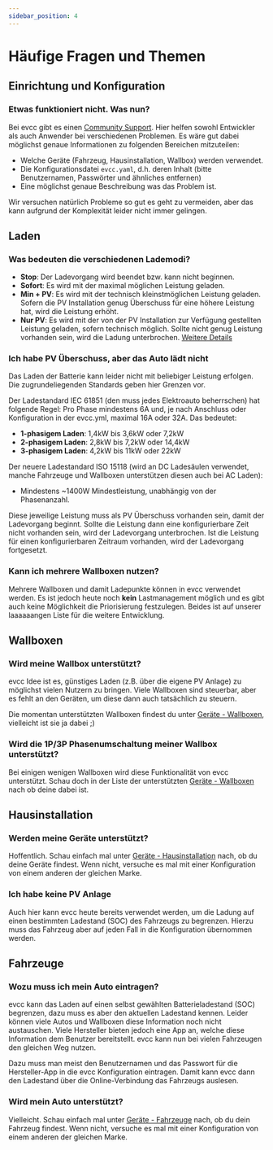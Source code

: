 ```yaml
---
sidebar_position: 4
---
```



# Häufige Fragen und Themen

## Einrichtung und Konfiguration

### Etwas funktioniert nicht. Was nun?

Bei evcc gibt es einen [Community Support](https://github.com/evcc-io/evcc/discussions). Hier helfen sowohl Entwickler als auch Anwender bei verschiedenen Problemen. Es wäre gut dabei möglichst genaue Informationen zu folgenden Bereichen mitzuteilen:

- Welche Geräte (Fahrzeug, Hausinstallation, Wallbox) werden verwendet.
- Die Konfigurationsdatei `evcc.yaml`, d.h. deren Inhalt (bitte Benutzernamen, Passwörter und ähnliches entfernen)
- Eine möglichst genaue Beschreibung was das Problem ist.

Wir versuchen natürlich Probleme so gut es geht zu vermeiden, aber das kann aufgrund der Komplexität leider nicht immer gelingen.

## Laden

### Was bedeuten die verschiedenen Lademodi?

- **Stop**: Der Ladevorgang wird beendet bzw. kann nicht beginnen.
- **Sofort**: Es wird mit der maximal möglichen Leistung geladen.
- **Min + PV**: Es wird mit der technisch kleinstmöglichen Leistung geladen. Sofern die PV Installation genug Überschuss für eine höhere Leistung hat, wird die Leistung erhöht.
- **Nur PV**: Es wird mit der von der PV Installation zur Verfügung gestellten Leistung geladen, sofern technisch möglich. Sollte nicht genug Leistung vorhanden sein, wird die Ladung unterbrochen. [Weitere Details](#ich-habe-pv-überschuß-aber-das-auto-lädt-nicht)

### Ich habe PV Überschuss, aber das Auto lädt nicht

Das Laden der Batterie kann leider nicht mit beliebiger Leistung erfolgen. Die zugrundeliegenden Standards geben hier Grenzen vor.

Der Ladestandard IEC 61851 (den muss jedes Elektroauto beherrschen) hat folgende Regel: Pro Phase mindestens 6A und, je nach Anschluss oder Konfiguration in der evcc.yml, maximal 16A oder 32A. Das bedeutet:

- **1-phasigem Laden**: 1,4kW bis 3,6kW oder 7,2kW
- **2-phasigem Laden**: 2,8kW bis 7,2kW oder 14,4kW
- **3-phasigem Laden**: 4,2kW bis 11kW oder 22kW

Der neuere Ladestandard ISO 15118 (wird an DC Ladesäulen verwendet, manche Fahrzeuge und Wallboxen unterstützen diesen auch bei AC Laden): 

- Mindestens ~1400W Mindestleistung, unabhängig von der Phasenanzahl.

Diese jeweilige Leistung muss als PV Überschuss vorhanden sein, damit der Ladevorgang beginnt. Sollte die Leistung dann eine konfigurierbare Zeit nicht vorhanden sein, wird der Ladevorgang unterbrochen. Ist die Leistung für einen konfigurierbaren Zeitraum vorhanden, wird der Ladevorgang fortgesetzt.

### Kann ich mehrere Wallboxen nutzen?

Mehrere Wallboxen und damit Ladepunkte können in evcc verwendet werden. Es ist jedoch heute noch __kein__ Lastmanagement möglich und es gibt auch keine Möglichkeit die Priorisierung festzulegen. Beides ist auf unserer laaaaaangen Liste für die weitere Entwicklung.

## Wallboxen

### Wird meine Wallbox unterstützt?

evcc Idee ist es, günstiges Laden (z.B. über die eigene PV Anlage) zu möglichst vielen Nutzern zu bringen. Viele Wallboxen sind steuerbar, aber es fehlt an den Geräten, um diese dann auch tatsächlich zu steuern.

Die momentan unterstützten Wallboxen findest du unter [Geräte - Wallboxen](/docs/devices/chargers), vielleicht ist sie ja dabei ;)

### Wird die 1P/3P Phasenumschaltung meiner Wallbox unterstützt?

Bei einigen wenigen Wallboxen wird diese Funktionalität von evcc unterstützt. Schau doch in der Liste der unterstützten [Geräte - Wallboxen](/docs/devices/chargers) nach ob deine dabei ist.

<SponsorshipRequired />

## Hausinstallation

### Werden meine Geräte unterstützt?

Hoffentlich. Schau einfach mal unter [Geräte - Hausinstallation](/docs/devices/meters) nach, ob du deine Geräte findest. Wenn nicht, versuche es mal mit einer Konfiguration von einem anderen der gleichen Marke.

### Ich habe keine PV Anlage

Auch hier kann evcc heute bereits verwendet werden, um die Ladung auf einen bestimmten Ladestand (SOC) des Fahrzeugs zu begrenzen. Hierzu muss das Fahrzeug aber auf jeden Fall in die Konfiguration übernommen werden.

## Fahrzeuge

### Wozu muss ich mein Auto eintragen?

evcc kann das Laden auf einen selbst gewählten Batterieladestand (SOC) begrenzen, dazu muss es aber den aktuellen Ladestand kennen. Leider können viele Autos und Wallboxen diese Information noch nicht austauschen. Viele Hersteller bieten jedoch eine App an, welche diese Information dem Benutzer bereitstellt. evcc kann nun bei vielen Fahrzeugen den gleichen Weg nutzen.

Dazu muss man meist den Benutzernamen und das Passwort für die Hersteller-App in die evcc Konfiguration eintragen. Damit kann evcc dann den Ladestand über die Online-Verbindung das Fahrzeugs auslesen.

### Wird mein Auto unterstützt?

Vielleicht. Schau einfach mal unter [Geräte - Fahrzeuge](/docs/devices/vehicles) nach, ob du dein Fahrzeug findest. Wenn nicht, versuche es mal mit einer Konfiguration von einem anderen der gleichen Marke.
